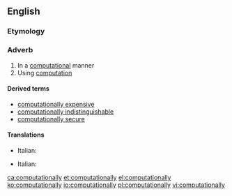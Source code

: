 ==English==

===Etymology===
{{suffix|computational|ly}}

===Adverb===
{{en-adv}}

# In a [[computational]] manner
# Using [[computation]]

====Derived terms====
* [[computationally expensive]]
* [[computationally indistinguishable]]
* [[computationally secure]]

====Translations====
{{trans-top|computational manner}}
* Italian: {{t|it|computazionalmente}}
{{trans-mid}}
{{trans-bottom}}
{{trans-top|using computation}}
* Italian: {{t|it|computazionalmente}}
{{trans-mid}}
{{trans-bottom}}

[[ca:computationally]]
[[et:computationally]]
[[el:computationally]]
[[ko:computationally]]
[[io:computationally]]
[[pl:computationally]]
[[vi:computationally]]